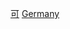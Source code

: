{{Commonscat|Renewable energy in Germany}}
{{Portal|德國|可再生能源}}
{{Catmain|德國的可再生能源}}

[[Category:德国能源|可]]
[[Category:歐洲各國可再生能源|Germany]]